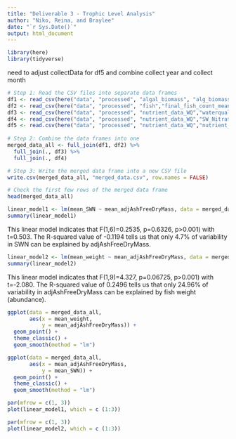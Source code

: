 ```yaml
---
title: "Deliverable 3 - Trophic Level Analysis"
author: "Niko, Reina, and Braylee"
date: "`r Sys.Date()`"
output: html_document
---
```

```r
library(here)
library(tidyverse)

```

need to adjust collectData for df5 and combine collect year and collect month
```r
# Step 1: Read the CSV files into separate data frames
df1 <- read_csv(here("data", "processed", "algal_biomass", "alg_biomass_means.csv")) 
df2 <- read_csv(here("data", "processed", "fish","final_fish_count_means.csv"))
df3 <- read_csv(here("data", "processed", "nutrient_data_WQ","waterqual_means.csv"))
df4 <- read_csv(here("data", "processed", "nutrient_data_WQ","SW_Nitrate_means.csv"))
df5 <- read.csv(here("data", "processed", "nutrient_data_WQ","nutrient_data_means.csv"))
                
# Step 2: Combine the data frames into one
merged_data_all <- full_join(df1, df2) %>% 
  full_join(., df3) %>% 
  full_join(., df4)

# Step 3: Write the merged data frame into a new CSV file
write.csv(merged_data_all, "merged_data.csv", row.names = FALSE)

# Check the first few rows of the merged data frame
head(merged_data_all)
```


```r

linear_model1 <- lm(mean_SWN ~ mean_adjAshFreeDryMass, data = merged_data_all)
summary(linear_model1)
```
This linear model indicates that F(1,6)=0.2535, p=0.6326, p>0.001) with t=0.503. The R-squared value of -0.1194 tells us that only 4.7% of variability in SWN can be explained by adjAshFreeDryMass. 
```r
linear_model2 <- lm(mean_weight ~ mean_adjAshFreeDryMass, data = merged_data_all)
summary(linear_model2)
```
This linear model indicates that F(1,9)=4.327, p=0.06725, p>0.001) with t=-2.080. The R-squared value of 0.2496 tells us that only 24.96% of variability in adjAshFreeDryMass can be explained by fish weight (abundance). 
```r
ggplot(data = merged_data_all,
       aes(x = mean_weight, 
           y = mean_adjAshFreeDryMass)) +
  geom_point() +
  theme_classic() +
  geom_smooth(method = "lm")
```

```r
ggplot(data = merged_data_all,
       aes(x = mean_adjAshFreeDryMass, 
           y = mean_SWN)) +
  geom_point() +
  theme_classic() +
  geom_smooth(method = "lm")
```

```r
par(mfrow = c(1, 3))
plot(linear_model1, which = c (1:3))
```

```r
par(mfrow = c(1, 3))
plot(linear_model2, which = c (1:3))
```

